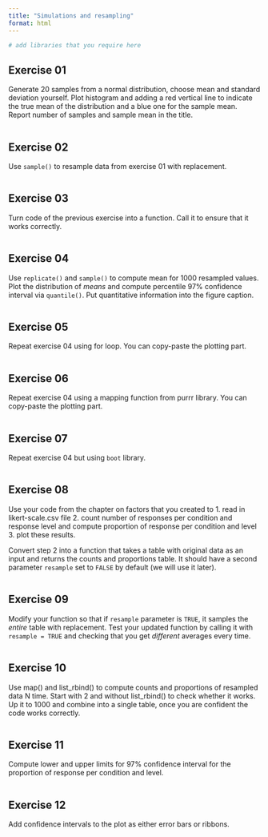 ```yaml
---
title: "Simulations and resampling"
format: html
---
```


```r
# add libraries that you require here
```

## Exercise 01
Generate 20 samples from a normal distribution, choose mean and standard deviation yourself. Plot histogram and adding a red vertical line to indicate the true mean of the distribution and a blue one for the sample mean. Report number of samples and sample mean in the title.

```r
```

## Exercise 02
Use `sample()` to resample data from exercise 01 with replacement.

```r
```

## Exercise 03
Turn code of the previous exercise into a function. Call it to ensure that it works correctly.
```r
```


## Exercise 04
Use `replicate()` and `sample()` to compute mean for 1000 resampled values. Plot the distribution of _means_ and compute percentile 97% confidence interval via `quantile()`. Put quantitative information into the figure caption.
```r
```

## Exercise 05
Repeat exercise 04 using for loop. You can copy-paste the plotting part.
```r
```

## Exercise 06
Repeat exercise 04 using a mapping function from purrr library. You can copy-paste the plotting part.
```r
```

## Exercise 07
Repeat exercise 04 but using `boot` library.
```r

```

## Exercise 08
Use your code from the chapter on factors that you created to 
1. read in likert-scale.csv file
2. count number of responses per condition and response level and compute proportion of response per condition and level
3. plot these results.

Convert step 2 into a function that takes a table with original data as an input and returns the counts and proportions table. It should have a second parameter `resample` set to `FALSE` by default (we will use it later).
```r

```

## Exercise 09
Modify your function so that if `resample` parameter is `TRUE`, it samples the _entire_ table with replacement. Test your updated function by calling it with `resample = TRUE` and checking that you get _different_ averages every time.
```r

```

## Exercise 10
Use map() and list_rbind() to compute counts and proportions of resampled data N time. Start with 2 and without list_rbind() to check whether it works. Up it to 1000 and combine into a single table, once you are confident the code works correctly. 
```r

```

## Exercise 11
Compute lower and upper limits for 97% confidence interval for the proportion of response per condition and level.
```r

```

## Exercise 12
Add confidence intervals to the plot as either error bars or ribbons.
```r

```

